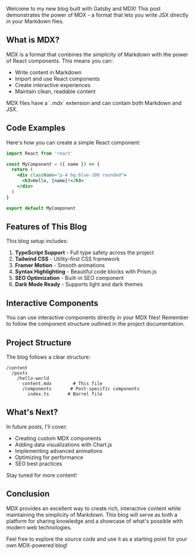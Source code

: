 Welcome to my new blog built with Gatsby and MDX! This post demonstrates the power of MDX - a format that lets you write JSX directly in your Markdown files.

## What is MDX?

MDX is a format that combines the simplicity of Markdown with the power of React components. This means you can:

- Write content in Markdown
- Import and use React components
- Create interactive experiences
- Maintain clean, readable content

<AlertBox type="info">
  MDX files have a `.mdx` extension and can contain both Markdown and JSX.
</AlertBox>

## Code Examples

Here's how you can create a simple React component:

```jsx title="MyComponent.jsx"
import React from 'react'

const MyComponent = ({ name }) => {
  return (
    <div className="p-4 bg-blue-100 rounded">
      <h3>Hello, {name}!</h3>
    </div>
  )
}

export default MyComponent
```

## Features of This Blog

This blog setup includes:

1. **TypeScript Support** - Full type safety across the project
2. **Tailwind CSS** - Utility-first CSS framework
3. **Framer Motion** - Smooth animations
4. **Syntax Highlighting** - Beautiful code blocks with Prism.js
5. **SEO Optimization** - Built-in SEO component
6. **Dark Mode Ready** - Supports light and dark themes

## Interactive Components

<AlertBox type="success">
  You can use interactive components directly in your MDX files!
</AlertBox>

<AlertBox type="warning">
  Remember to follow the component structure outlined in the project documentation.
</AlertBox>

## Project Structure

The blog follows a clear structure:

```
/content
  /posts
    /hello-world
      content.mdx        # This file
      /components       # Post-specific components
        index.ts       # Barrel file
```

## What's Next?

In future posts, I'll cover:

- Creating custom MDX components
- Adding data visualizations with Chart.js
- Implementing advanced animations
- Optimizing for performance
- SEO best practices

Stay tuned for more content!

## Conclusion

MDX provides an excellent way to create rich, interactive content while maintaining the simplicity of Markdown. This blog will serve as both a platform for sharing knowledge and a showcase of what's possible with modern web technologies.

<AlertBox type="info">
  Feel free to explore the source code and use it as a starting point for your own MDX-powered blog!
</AlertBox>
